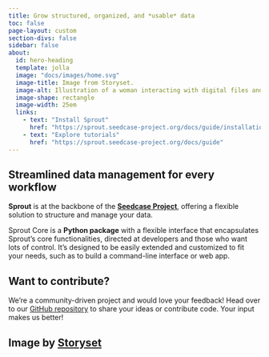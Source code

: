 ```yaml
---
title: Grow structured, organized, and *usable* data
toc: false
page-layout: custom
section-divs: false
sidebar: false
about:
  id: hero-heading
  template: jolla
  image: "docs/images/home.svg"
  image-title: Image from Storyset.
  image-alt: Illustration of a woman interacting with digital files and folders, with database objects on the ground in front of her.
  image-shape: rectangle
  image-width: 25em
  links:
    - text: "Install Sprout"
      href: "https://sprout.seedcase-project.org/docs/guide/installation"
    - text: "Explore tutorials"
      href: "https://sprout.seedcase-project.org/docs/guide"
---
```


```{=html}
<style>
div.quarto-about-jolla {
  margin-top: 0%;
  margin-bottom: 0%;
}
</style>
```

:::: landing-page-block
::: {#hero-heading}
:::
::::

::::: hero-banner
:::: landing-page-block
::: hero-text
## Streamlined data management for every workflow

**Sprout** is at the backbone of the [**Seedcase
Project**](https://seedcase-project.org), offering a flexible solution
to structure and manage your data.

Sprout Core is a **Python package** with a flexible interface that
encapsulates Sprout's core functionalities, directed at developers and
those who want lots of control. It's designed to be easily extended and
customized to fit your needs, such as to build a command-line interface
or web app.
:::
::::
:::::

::: landing-page-block
## Want to contribute?

We’re a community-driven project and would love your feedback! Head over
to our [GitHub
repository](https://github.com/seedcase-project/seedcase-sprout) to
share your ideas or contribute code. Your input makes us better!

<!-- TODO: Add link to a guide on how to contribute in more detail -->
:::

::: landing-page-block
## Image by [Storyset](https://storyset.com/data) {.appendix}
:::
